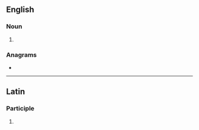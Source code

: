==English==

===Noun===
{{head|en|noun form}}

# {{plural of|moderato|lang=en}}

===Anagrams===
* {{anagrams|en|a=ademoorst|astrodome}}

----

==Latin==

===Participle===
{{la-part-form|moderatōs}}

# {{inflection of|moderatus||acc|m|p|lang=la}}